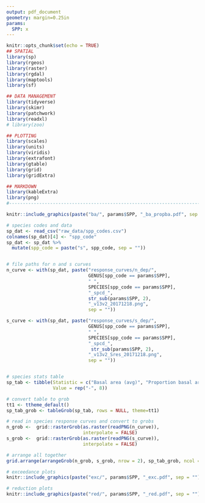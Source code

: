 ```yaml
---
output: pdf_document
geometry: margin=0.25in 
params:
  SPP: x
---
```


```r
knitr::opts_chunk$set(echo = TRUE)
## SPATIAL
library(sp)
library(rgeos)
library(raster)
library(rgdal)
library(maptools)
library(sf)

## DATA MANAGEMENT
library(tidyverse)
library(skimr)
library(patchwork)
library(readxl)
# library(zoo)

## PLOTTING
library(scales)
library(units)
library(viridis)
library(extrafont)
library(gtable)
library(grid)
library(gridExtra)

## MARKDOWN
library(kableExtra)
library(png)
#----------------------------------------------------------------------------
```

```r
knitr::include_graphics(paste("ba/", params$SPP, "_ba_propba.pdf", sep = ""))
```


```r
# species codes and data
sp_dat <- read_csv("raw_data/spp_codes.csv")
colnames(sp_dat)[4] <- "spp_code"
sp_dat <- sp_dat %>% 
  mutate(spp_code = paste("s", spp_code, sep = ""))


# file paths for n and s curves
n_curve <- with(sp_dat, paste("response_curves/n_dep/",
                              GENUS[spp_code == params$SPP],
                              " ",
                              SPECIES[spp_code == params$SPP],
                              "_spcd_",
                              str_sub(params$SPP, 2),
                              "_v13v2_20171218.png",
                              sep = ""))

s_curve <- with(sp_dat, paste("response_curves/s_dep/",
                              GENUS[spp_code == params$SPP],
                              " ",
                              SPECIES[spp_code == params$SPP],
                              "_spcd_",
                               str_sub(params$SPP, 2),
                              "_v13v2_Sres_20171218.png",
                              sep = ""))


# species stats table
sp_tab <- tibble(Statistic = c("Basal area (avg)", "Proportion basal area (avg)", "Critical Loads", "Percent BA in exceedance", "Percent reduction", "Fraction of basal area at risk", "Correlations", "Wilson Diagnostics"),
                 Value = rep("-", 8))

# convert table to grob
tt1 <- ttheme_default()
sp_tab_grob <- tableGrob(sp_tab, rows = NULL, theme=tt1)

# read in species response curves and convert to grobs
n_grob <-  grid::rasterGrob(as.raster(readPNG(n_curve)),
                            interpolate = FALSE)
s_grob <-  grid::rasterGrob(as.raster(readPNG(s_curve)),
                            interpolate = FALSE)

# arrange all together
grid.arrange(arrangeGrob(n_grob, s_grob, nrow = 2), sp_tab_grob, ncol = 2, heights = c(10, 1))


```



```r
# exceedance plots
knitr::include_graphics(paste("exc/", params$SPP, "_exc.pdf", sep = ""))
```

```r
# reduction plots
knitr::include_graphics(paste("red/", params$SPP, "_red.pdf", sep = ""))
```